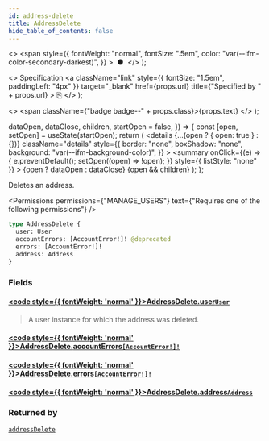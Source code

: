 ```yaml
---
id: address-delete
title: AddressDelete
hide_table_of_contents: false
---
```


  <>
    <span
      style={{
        fontWeight: "normal",
        fontSize: ".5em",
        color: "var(--ifm-color-secondary-darkest)",
      }}
    >
      &nbsp;●&nbsp;
    </span>
  </>
);

  <>
    Specification
    <a
      className="link"
      style={{ fontSize: "1.5em", paddingLeft: "4px" }}
      target="\_blank"
      href={props.url}
      title={"Specified by " + props.url}
    >
      ⎘
    </a>
  </>
);

  <>
    <span className={"badge badge--" + props.class}>{props.text}</span>
  </>
);


  dataOpen,
  dataClose,
  children,
  startOpen = false,
}) => {
  const [open, setOpen] = useState(startOpen);
  return (
    <details
      {...(open ? { open: true } : {})}
      className="details"
      style={{
        border: "none",
        boxShadow: "none",
        background: "var(--ifm-background-color)",
      }}
    >
      <summary
        onClick={(e) => {
          e.preventDefault();
          setOpen((open) => !open);
        }}
        style={{ listStyle: "none" }}
      >
        {open ? dataOpen : dataClose}
      </summary>
      {open && children}
    </details>
  );
};

Deletes an address.

<Permissions
  permissions={"MANAGE_USERS"}
  text={"Requires one of the following permissions"}
/>

```graphql
type AddressDelete {
  user: User
  accountErrors: [AccountError!]! @deprecated
  errors: [AccountError!]!
  address: Address
}
```

### Fields

#### [<code style={{ fontWeight: 'normal' }}>AddressDelete.<b>user</b></code>](#)<Bullet />[`User`](../../../api-reference/users/objects/user) <Badge class="secondary" text="object"/>

> A user instance for which the address was deleted.

#### [<code style={{ fontWeight: 'normal' }}>AddressDelete.<b>accountErrors</b></code>](#)<Bullet />[`[AccountError!]!`](../../../api-reference/users/objects/account-error) <Badge class="secondary" text="deprecated"/> <Badge class="secondary" text="non-null"/> <Badge class="secondary" text="object"/>

> <Badge
>   class="warning"
>   text="DEPRECATED: This field will be removed in Saleor 4.0. Use `errors` field instead."
> />

#### [<code style={{ fontWeight: 'normal' }}>AddressDelete.<b>errors</b></code>](#)<Bullet />[`[AccountError!]!`](../../../api-reference/users/objects/account-error) <Badge class="secondary" text="non-null"/> <Badge class="secondary" text="object"/>

>

#### [<code style={{ fontWeight: 'normal' }}>AddressDelete.<b>address</b></code>](#)<Bullet />[`Address`](../../../api-reference/users/objects/address) <Badge class="secondary" text="object"/>

>

### Returned by

[`addressDelete`](../../../api-reference/users/mutations/address-delete) <Badge class="secondary" text="mutation"/>


